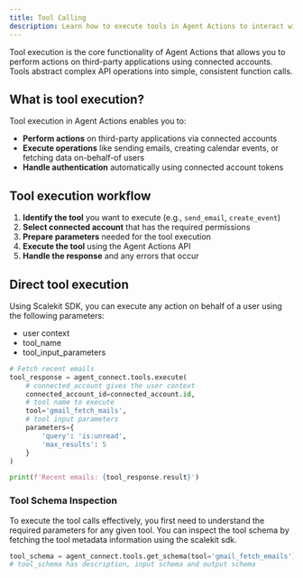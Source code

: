 ```yaml
---
title: Tool Calling
description: Learn how to execute tools in Agent Actions to interact with third-party applications using connected accounts.
---
```



Tool execution is the core functionality of Agent Actions that allows you to perform actions on third-party applications using connected accounts. Tools abstract complex API operations into simple, consistent function calls.

## What is tool execution?

Tool execution in Agent Actions enables you to:

- **Perform actions** on third-party applications via connected accounts
- **Execute operations** like sending emails, creating calendar events, or fetching data on-behalf-of users
- **Handle authentication** automatically using connected account tokens

## Tool execution workflow

1. **Identify the tool** you want to execute (e.g., `send_email`, `create_event`)
2. **Select connected account** that has the required permissions
3. **Prepare parameters** needed for the tool execution
4. **Execute the tool** using the Agent Actions API
5. **Handle the response** and any errors that occur

## Direct tool execution

Using Scalekit SDK, you can execute any action on behalf of a user using the following parameters:

- user context
- tool_name
- tool_input_parameters

```python
# Fetch recent emails
tool_response = agent_connect.tools.execute(
    # connected_account gives the user context
    connected_account_id=connected_account.id,
    # tool name to execute
    tool='gmail_fetch_mails',
    # tool input parameters
    parameters={
        'query': 'is:unread',
        'max_results': 5
    }
)

print(f'Recent emails: {tool_response.result}')
```

### Tool Schema Inspection

To execute the tool calls effectively, you first need to understand the required parameters for any given tool. You can inspect the tool schema by fetching the tool metadata information using the scalekit sdk.

```python
tool_schema = agent_connect.tools.get_schema(tool='gmail_fetch_emails')
# tool_schema has description, input schema and output schema 
```
